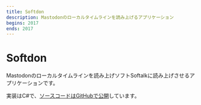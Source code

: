 ```yaml
---
title: Softdon
description: Mastodonのローカルタイムラインを読み上げるアプリケーション
begins: 2017
ends: 2017
---
```


# Softdon
Mastodonのローカルタイムラインを読み上げソフトSoftalkに読み上げさせるアプリケーションです。

実装はC#で、[ソースコードはGitHubで公開](https://github.com/nahcnuj/Softodon)しています。
